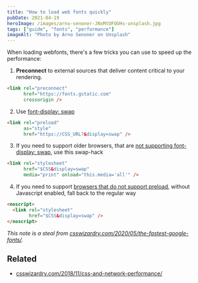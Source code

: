 ```yaml
---
title: "How to load web fonts quickly"
pubDate: 2021-04-19
heroImage: /images/arno-senoner-JNxMtUFOUHs-unsplash.jpg
tags: ["guide", "fonts", "performance"]
imageAlt: "Photo by Arno Senoner on Unsplash"
---
```


When loading webfonts, there's a few tricks you can use to speed up the performance:

1. **Preconnect** to external sources that deliver content critical to your rendering.

```html
<link rel="preconnect"
      href="https://fonts.gstatic.com"
      crossorigin />
```

2. Use [font-display: swap](https://developer.mozilla.org/en-US/docs/Web/CSS/@font-face/font-display)
```html
<link rel="preload"
      as="style"
      href="https://CSS_URL?&display=swap" />
```

3. If you need to support older browsers, that are [not supporting font-display: swap](https://caniuse.com/?search=font-display%3A%20swap), use this swap-hack
```html
<link rel="stylesheet"
      href="$CSS&display=swap"
      media="print" onload="this.media='all'" />
```

4. If you need to support [browsers that do not support preload](https://caniuse.com/?search=preload), without Javascript enabled, fall back to the regular way
```html
<noscript>
  <link rel="stylesheet"
        href="$CSS&display=swap" />
</noscript>
```

_This note is a steal from [csswizardry.com/2020/05/the-fastest-google-fonts/](https://csswizardry.com/2020/05/the-fastest-google-fonts/)._

## Related
- [csswizardry.com/2018/11/css-and-network-performance/](https://csswizardry.com/2018/11/css-and-network-performance/)
